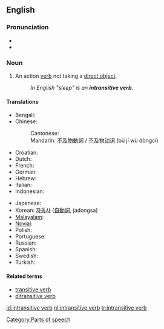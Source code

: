 {{wikipedia}}
==English==

===Pronunciation===
* {{IPA|/ɪnˌtrænsətɪv ˈvɜːb/, /ɪnˌtrænzətɪv ˈvɜːb/}}
* {{SAMPA|/In%tr{ns@tIv "v3:b/, /In%tr{nz@tIv "v3:b/}}

===Noun===
{{en-noun|sg=[[intransitive]] [[verb]]}}

# {{grammar}} An action [[verb]] not taking a [[direct object]].
#: ''In English "sleep" is an '''intransitive verb'''.''

====Translations====
{{top}}
* Bengali: {{t|bn|অকর্মক ক্রিয়া}}
* Chinese:
*: Cantonese: {{t|yue|不及物動詞|tr=bat1 kap6 mat6 dung6 ci4}}
*: Mandarin: [[不及物動詞]] / [[不及物动词]] (bù jí wù dòngcí)
* Croatian: {{t-|hr|neprijelazni glagol|m}}
* Dutch: {{t|nl|onovergankelijk werkwoord|n}}
* French: {{t|fr|verbe intransitif|m}}
* German: {{t|de|intransitivität}}
* Hebrew: {{t|he|פועל עומד}}
* Italian: {{t|it|verbo intransitivo|m}}
* Indonesian: {{t|id|kata kerja intransitif}}
{{mid}}
* Japanese: {{t|ja|自動詞|tr=jidōshi|sc=Jpan}}
* Korean: [[자동사]] ([[自動詞]], jadongsa)
* [[Malayalam]]: {{t|ml|അകര്‍മ്മകക്രിയ}}
* [[Novial]]: {{t|nov|non-transitiv verbe}}
* Polish: {{t|pl|czasownik nieprzechodni|m}}
* Portuguese: {{t|pt|predicação verbal}}
* Russian: {{t|ru|непереходный глагол|m|tr=nepereχódnyj glagól}}
* Spanish: {{t|es|verbo intransitivo|m}}
* Swedish: {{t|sv|intransitivt verb}}
* Turkish: {{t|tr|geçişsiz eylem}}
{{bottom}}

====Related terms====
* [[transitive verb]]
* [[ditransitive verb]]

[[Category:Parts of speech]]

[[id:intransitive verb]]
[[nl:intransitive verb]]
[[tr:intransitive verb]]
